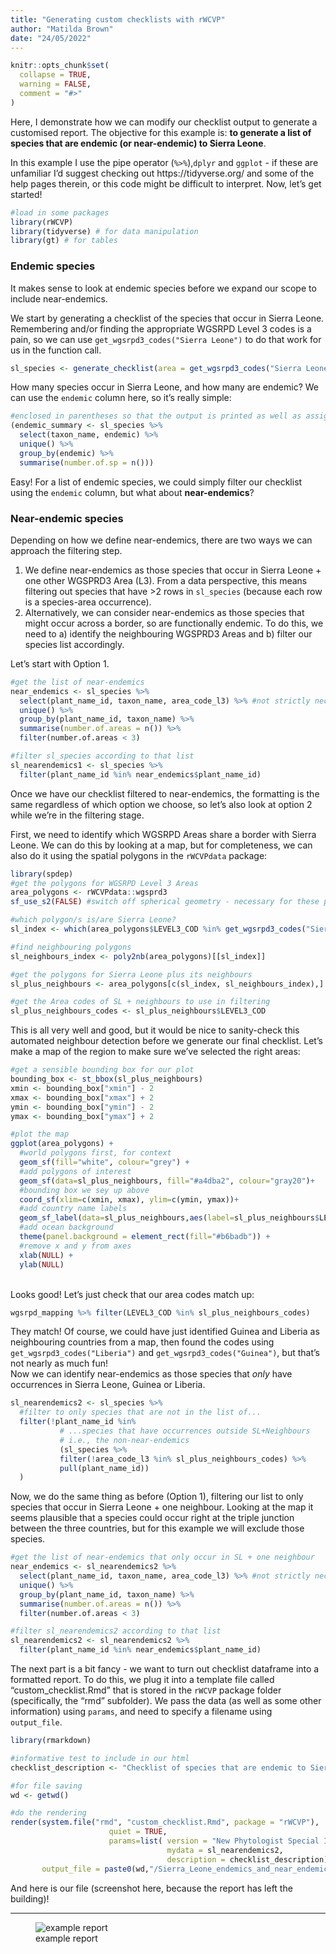 ```yaml
---
title: "Generating custom checklists with rWCVP"
author: "Matilda Brown"
date: "24/05/2022"
---
```


```r
knitr::opts_chunk$set(
  collapse = TRUE,
  warning = FALSE,
  comment = "#>"
)
```

Here, I demonstrate how we can modify our checklist output to generate a customised report. The objective for this example is: **to generate a list of species that are endemic (or near-endemic) to Sierra Leone**. 

In this example I use the pipe operator (`%>%`),`dplyr` and `ggplot` - if these are unfamiliar I'd suggest checking out https://tidyverse.org/ and some of the help pages therein, or this code might be difficult to interpret.
Now, let's get started! 


```r
#load in some packages
library(rWCVP)
library(tidyverse) # for data manipulation
library(gt) # for tables
```



### Endemic species

It makes sense to look at endemic species before we expand our scope to include near-endemics.  

We start by generating a checklist of the species that occur in Sierra Leone. Remembering and/or finding the appropriate WGSRPD Level 3 codes is a pain, so we can use `get_wgsrpd3_codes("Sierra Leone")` to do that work for us in the function call. 

```r
sl_species <- generate_checklist(area = get_wgsrpd3_codes("Sierra Leone"), synonyms = FALSE)
```
How many species occur in Sierra Leone, and how many are endemic? We can use the `endemic` column here, so it's really simple:
```r
#enclosed in parentheses so that the output is printed as well as assigned
(endemic_summary <- sl_species %>% 
  select(taxon_name, endemic) %>% 
  unique() %>% 
  group_by(endemic) %>% 
  summarise(number.of.sp = n()))
```
Easy! For a list of endemic species, we could simply filter our checklist using the `endemic` column, but what about **near-endemics**?

### Near-endemic species

Depending on how we define near-endemics, there are two ways we can approach the filtering step. 

1. We define near-endemics as those species that occur in Sierra Leone + one other WGSPRD3 Area (L3). From a data perspective, this means filtering out species that have >2 rows in `sl_species` (because each row is a species-area occurrence). 
2. Alternatively, we can consider near-endemics as those species that might occur across a border, so are functionally endemic. To do this, we need to a) identify the neighbouring WGSPRD3 Areas and b) filter our species list accordingly. 

Let's start with Option 1. 

```r
#get the list of near-endemics
near_endemics <- sl_species %>% 
  select(plant_name_id, taxon_name, area_code_l3) %>% #not strictly necessary 
  unique() %>% 
  group_by(plant_name_id, taxon_name) %>% 
  summarise(number.of.areas = n()) %>% 
  filter(number.of.areas < 3) 

#filter sl_species according to that list
sl_nearendemics1 <- sl_species %>% 
  filter(plant_name_id %in% near_endemics$plant_name_id) 

```

Once we have our checklist filtered to near-endemics, the formatting is the same regardless of which option we choose, so let's also look at option 2 while we're in the filtering stage. 

First, we need to identify which WGSRPD Areas share a border with Sierra Leone. We can do this by looking at a map, but for completeness, we can also do it using the spatial polygons in the `rWCVPdata` package:
```r
library(spdep)
#get the polygons for WGSRPD Level 3 Areas
area_polygons <- rWCVPdata::wgsprd3 
sf_use_s2(FALSE) #switch off spherical geometry - necessary for these polygons

#which polygon/s is/are Sierra Leone? 
sl_index <- which(area_polygons$LEVEL3_COD %in% get_wgsrpd3_codes("Sierra Leone"))

#find neighbouring polygons
sl_neighbours_index <- poly2nb(area_polygons)[[sl_index]]

#get the polygons for Sierra Leone plus its neighbours
sl_plus_neighbours <- area_polygons[c(sl_index, sl_neighbours_index),]

#get the Area codes of SL + neighbours to use in filtering
sl_plus_neighbours_codes <- sl_plus_neighbours$LEVEL3_COD

```
This is all very well and good, but it would be nice to sanity-check this automated neighbour detection before we generate our final checklist. Let's make a map of the region to make sure we've selected the right areas:

```r
#get a sensible bounding box for our plot
bounding_box <- st_bbox(sl_plus_neighbours)
xmin <- bounding_box["xmin"] - 2
xmax <- bounding_box["xmax"] + 2
ymin <- bounding_box["ymin"] - 2
ymax <- bounding_box["ymax"] + 2

#plot the map
ggplot(area_polygons) + 
  #world polygons first, for context
  geom_sf(fill="white", colour="grey") + 
  #add polygons of interest
  geom_sf(data=sl_plus_neighbours, fill="#a4dba2", colour="gray20")+ 
  #bounding box we sey up above
  coord_sf(xlim=c(xmin, xmax), ylim=c(ymin, ymax))+
  #add country name labels
  geom_sf_label(data=sl_plus_neighbours,aes(label=sl_plus_neighbours$LEVEL3_NAM))+
  #add ocean background
  theme(panel.background = element_rect(fill="#b6badb")) +
  #remove x and y from axes
  xlab(NULL) +
  ylab(NULL)
```
<br> Looks good! Let's just check that our area codes match up:
```r
wgsrpd_mapping %>% filter(LEVEL3_COD %in% sl_plus_neighbours_codes)
```
They match! Of course, we could have just identified Guinea and Liberia as neighbouring countries from a map, then found the codes using `get_wgsrpd3_codes("Liberia")` and `get_wgsrpd3_codes("Guinea")`, but that's not nearly as much fun!
<br>
Now we can identify near-endemics as those species that *only* have occurrences in Sierra Leone, Guinea or Liberia. 


```r
sl_nearendemics2 <- sl_species %>% 
  #filter to only species that are not in the list of...
  filter(!plant_name_id %in% 
           # ...species that have occurrences outside SL+Neighbours
           # i.e., the non-near-endemics
           (sl_species %>% 
           filter(!area_code_l3 %in% sl_plus_neighbours_codes) %>% 
           pull(plant_name_id))
  )
```

Now, we do the same thing as before (Option 1), filtering our list to only species that occur in Sierra Leone + one neighbour. Looking at the map it seems plausible that a species could occur right at the triple junction between the three countries, but for this example we will exclude those species. 

```r
#get the list of near-endemics that only occur in SL + one neighbour
near_endemics <- sl_nearendemics2 %>% 
  select(plant_name_id, taxon_name, area_code_l3) %>% #not strictly necessary 
  unique() %>% 
  group_by(plant_name_id, taxon_name) %>% 
  summarise(number.of.areas = n()) %>% 
  filter(number.of.areas < 3) 

#filter sl_nearendemics2 according to that list
sl_nearendemics2 <- sl_nearendemics2 %>% 
  filter(plant_name_id %in% near_endemics$plant_name_id) 


```

The next part is a bit fancy - we want to turn out checklist dataframe into a formatted report. To do this, we plug it into a template file called "custom_checklist.Rmd" that is stored in the `rWCVP` package folder (specifically, the "rmd" subfolder). We pass the data (as well as some other information) using `params`, and need to specify a filename using `output_file`. 


```r
library(rmarkdown)

#informative test to include in our html
checklist_description <- "Checklist of species that are endemic to Sierra Leone (or near-endemic, based on neighbouring countries)"

#for file saving
wd <- getwd()

#do the rendering
render(system.file("rmd", "custom_checklist.Rmd", package = "rWCVP"),
                      quiet = TRUE,
                      params=list( version = "New Phytologist Special Issue",
                                   mydata = sl_nearendemics2,
                                   description = checklist_description),
       output_file = paste0(wd,"/Sierra_Leone_endemics_and_near_endemics.html"))


```

And here is our file (screenshot here, because the report has left the building)! 

____

![example report](../../man/figures/custom-checklist_example-report.png)
